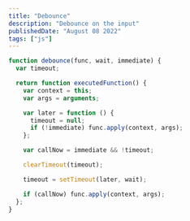 ```yaml
---
title: "Debounce"
description: "Debounce on the input"
publishedDate: "August 08 2022"
tags: ["js"]
---
```


```js
function debounce(func, wait, immediate) {
  var timeout;

  return function executedFunction() {
    var context = this;
    var args = arguments;

    var later = function () {
      timeout = null;
      if (!immediate) func.apply(context, args);
    };

    var callNow = immediate && !timeout;

    clearTimeout(timeout);

    timeout = setTimeout(later, wait);

    if (callNow) func.apply(context, args);
  };
}
```

